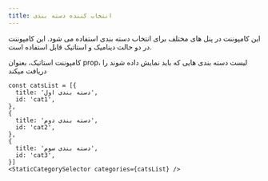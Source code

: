 ```yaml
---
title: انتخاب کننده دسته بندی
---
```


این کامپوننت در پنل های مختلف برای انتخاب دسته بندی استفاده می شود. این کامپوننت در دو حالت دینامیک و استاتیک قابل استفاده است. 

کامپوننت استاتیک، بعنوان prop، لیست دسته بندی هایی که باید نمایش داده شوند را دریافت میکند


```
const catsList = [{
  title: 'دسته بندی اول',
  id: 'cat1',
},
{
  title: 'دسته بندی دوم',
  id: 'cat2',
},
{
  title: 'دسته بندی سوم',
  id: 'cat3',
}]
<StaticCategorySelector categories={catsList} />
```
